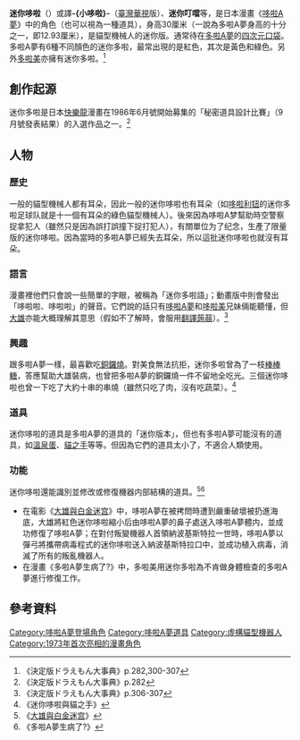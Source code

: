 {{Pathnav|多啦A夢|多啦A夢角色列表|frame=1}}
{{noteTA
|T=zh-hans:迷你哆啦;zh-hk:迷你多啦;zh-tw:迷你哆啦;
|G1=Doraemon
}}
{{Infobox animanga character
| name         = 迷你哆啦
| series       = 
| image        = File:Minidora char.gif
| imagesize    = 180px
| caption      = 紅色、黃色和綠色的迷你哆啦
| japanese     = ミニドラ
| romaji       = Mini Dora
| creator      =
| voiced by    = 
| background ref = 
| nickname     = 
| alias        = 
| age          = 
| gender       = 
| species      = 
| birthdate    =2122年8月30日 
| zodiac       = 
| bloodtype    = 
| height       = 
| weight       = 
| born         = 
| nationality  = 
| class        = 
| occupation   = 
| title        = 
| relatives    = 
}}
'''迷你哆啦'''（{{lang|ja|ミニドラ}}）或譯'''-{小哆啦}-'''（[[臺灣|臺灣]][[華視|華視]]版）、'''迷你叮噹'''等，是日本漫畫《[[哆啦A夢|哆啦A夢]]》中的角色（也可以視為一種道具），身高30厘米（一說為多啦A夢身高的十分之一，即12.93厘米），是貓型機械人的迷你版。通常待在[[多啦A夢|多啦A夢]]的[[四次元口袋|四次元口袋]]。多啦A夢有6種不同顏色的迷你多啦，最常出現的是紅色，其次是黃色和綠色。另外[[多啦美|多啦美]]亦擁有迷你多啦。<ref>《決定版ドラえもん大事典》p.282,300-307</ref>

== 創作起源 ==
迷你多啦是日本[[快樂龍|快樂龍]]漫畫在1986年6月號開始募集的「秘密道具設計比賽」（9月號發表結果）的入選作品之一。<ref>《決定版ドラえもん大事典》p.282</ref>

== 人物 == 
=== 歷史 === 
一般的貓型機械人都有耳朵，因此一般的迷你哆啦也有耳朵（如[[哆啦A梦七小子#哆啦利钮|哆啦利钮]]的迷你多啦足球队就是十一個有耳朵的綠色貓型機械人）。後來因為哆啦A梦幫助時空警察捉拿犯人（雖然只是因為誤打誤撞下捉打犯人），有關單位为了纪念，生產了限量版的迷你哆啦。因為當時的多啦A夢已經失去耳朵，所以這批迷你哆啦也就沒有耳朵。

=== 語言 ===
漫畫裡他們只會說一些簡單的字眼，被稱為「迷你多啦語」；動畫版中則會發出「哆啦啦、哆啦啦」的聲音。它們說的話只有[[哆啦A夢_(角色)|哆啦A夢]]和[[哆啦美|哆啦美]]兄妹倆能聽懂，但[[野比大雄|大雄]]亦能大概理解其意思（假如不了解時，會服用[[翻譯蒟蒻|翻譯蒟蒻]]）。<ref>《決定版ドラえもん大事典》p.306-307</ref>

=== 興趣 ===
跟多啦A夢一樣，最喜歡吃[[銅鑼燒|銅鑼燒]]。對美食無法抗拒，迷你多啦曾為了一枝[[棒棒糖|棒棒糖]]，答應幫助大雄裝病，也曾把多啦A夢的銅鑼燒一件不留地全吃光。三個迷你哆啦也曾一下吃了大約十串的串燒（雖然只吃了肉，沒有吃蔬菜）。<ref>《迷你哆啦與貓之手》</ref>

=== 道具 ===
迷你哆啦的道具是多啦A夢的道具的「迷你版本」，但也有多啦A夢可能沒有的道具，如[[溫泉蛋_(多啦A夢)|溫泉蛋]]、[[貓之手|貓之手]]等等。但因為它們的道具太小了，不適合人類使用。

=== 功能 ===
迷你哆啦還能識別並修改或修復機器内部結構的道具。<ref>《[[大雄與白金迷宫|大雄與白金迷宫]]》</ref><ref>《多啦A夢生病了?》</ref>

* 在電影《[[大雄與白金迷宫|大雄與白金迷宫]]》中，哆啦A夢在被拷問時遭到嚴重破壞被扔進海底，大雄將紅色迷你哆啦縮小后由哆啦A夢的鼻子處送入哆啦A夢體内，並成功修復了哆啦A夢；在對付叛變機器人首領納波基斯特拉一世時，哆啦A夢以彈弓將攜帶病毒程式的迷你哆啦送入納波基斯特拉口中，並成功植入病毒，消滅了所有的叛亂機器人。
* 在漫畫《多啦A夢生病了?》中，多啦美用迷你多啦為不肯做身體檢查的多啦A夢進行修復工作。

== 參考資料 ==
{{reflist|1}}

{{哆啦A夢}}

{{DEFAULTSORT:Mini Dora}}
[[Category:哆啦A夢登場角色|Category:哆啦A夢登場角色]]
[[Category:哆啦A夢道具|Category:哆啦A夢道具]]
[[Category:虛構貓型機器人|Category:虛構貓型機器人]]
[[Category:1973年首次亮相的漫畫角色|Category:1973年首次亮相的漫畫角色]]